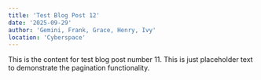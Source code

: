 ```yaml
---
title: 'Test Blog Post 12'
date: '2025-09-29'
author: 'Gemini, Frank, Grace, Henry, Ivy'
location: 'Cyberspace'
---
```


This is the content for test blog post number 11. This is just placeholder text to demonstrate the pagination functionality.
